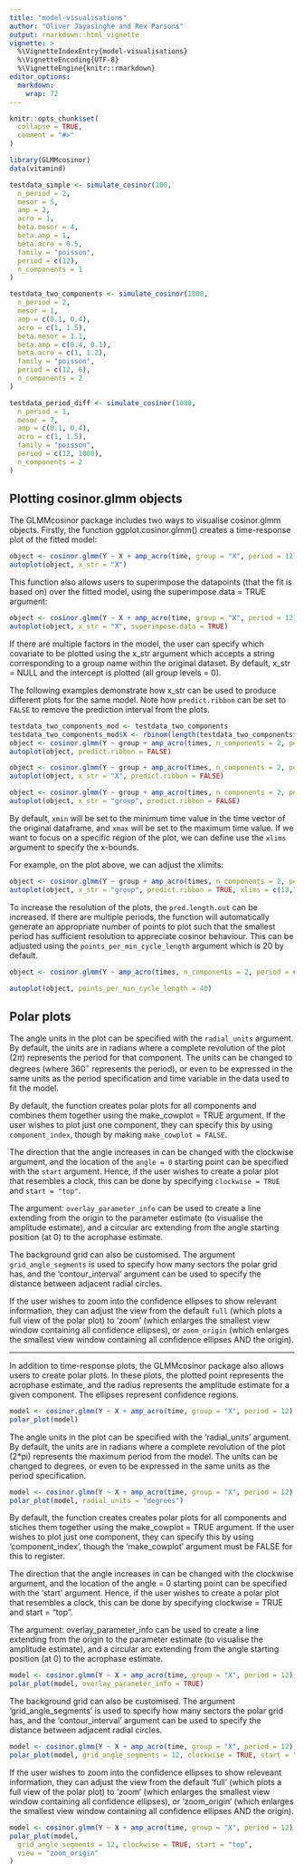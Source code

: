 ```yaml
---
title: "model-visualisations"
author: "Oliver Jayasinghe and Rex Parsons"
output: rmarkdown::html_vignette
vignette: >
  %\VignetteIndexEntry{model-visualisations}
  %\VignetteEncoding{UTF-8}
  %\VignetteEngine{knitr::rmarkdown}
editor_options: 
  markdown: 
    wrap: 72
---
```


```r
knitr::opts_chunk$set(
  collapse = TRUE,
  comment = "#>"
)
```

```r
library(GLMMcosinor)
data(vitamind)

testdata_simple <- simulate_cosinor(100,
  n_period = 2,
  mesor = 5,
  amp = 2,
  acro = 1,
  beta.mesor = 4,
  beta.amp = 1,
  beta.acro = 0.5,
  family = "poisson",
  period = c(12),
  n_components = 1
)

testdata_two_components <- simulate_cosinor(1000,
  n_period = 2,
  mesor = 1,
  amp = c(0.1, 0.4),
  acro = c(1, 1.5),
  beta.mesor = 1.1,
  beta.amp = c(0.4, 0.1),
  beta.acro = c(1, 1.2),
  family = "poisson",
  period = c(12, 6),
  n_components = 2
)

testdata_period_diff <- simulate_cosinor(1000,
  n_period = 1,
  mesor = 7,
  amp = c(0.1, 0.4),
  acro = c(1, 1.5),
  family = "poisson",
  period = c(12, 1000),
  n_components = 2
)
```

## Plotting cosinor.glmm objects

The GLMMcosinor package includes two ways to visualise cosinor.glmm
objects. Firstly, the function ggplot.cosinor.glmm() creates a
time-response plot of the fitted model:

```r
object <- cosinor.glmm(Y ~ X + amp_acro(time, group = "X", period = 12), data = vitamind)
autoplot(object, x_str = "X")
```

This function also allows users to superimpose the datapoints (that the
fit is based on) over the fitted model, using the superimpose.data =
TRUE argument:

```r
object <- cosinor.glmm(Y ~ X + amp_acro(time, group = "X", period = 12), data = vitamind)
autoplot(object, x_str = "X", superimpose.data = TRUE)
```

If there are multiple factors in the model, the user can specify which
covariate to be plotted using the x_str argument which accepts a string
corresponding to a group name within the original dataset. By default,
x_str = NULL and the intercept is plotted (all group levels = 0).

The following examples demonstrate how x_str can be used to produce
different plots for the same model. Note how `predict.ribbon` can be set
to `FALSE` to remove the prediction interval from the plots.

```r

testdata_two_components_mod <- testdata_two_components
testdata_two_components_mod$X <- rbinom(length(testdata_two_components$group), 2, prob = 0.5)
object <- cosinor.glmm(Y ~ group + amp_acro(times, n_components = 2, period = c(12,6), group =c("group", "X")), data = testdata_two_components_mod, family = poisson())
autoplot(object, predict.ribbon = FALSE)
```

```r
object <- cosinor.glmm(Y ~ group + amp_acro(times, n_components = 2, period = c(12,6), group =c("group", "X")), data = testdata_two_components_mod, family = poisson())
autoplot(object, x_str = "X", predict.ribbon = FALSE)
```

```r
object <- cosinor.glmm(Y ~ group + amp_acro(times, n_components = 2, period = c(12,6), group =c("group", "X")), data = testdata_two_components_mod, family = poisson())
autoplot(object, x_str = "group", predict.ribbon = FALSE)
```

By default, `xmin` will be set to the minimum time value in the time vector of the original dataframe, and `xmax` will be set to the maximum time value. If we want to focus on a specific region of the plot, we can define use the `xlims` argument to specify the x-bounds.

For example, on the plot above, we can adjust the xlimits: 

```r
object <- cosinor.glmm(Y ~ group + amp_acro(times, n_components = 2, period = c(12,6), group =c("group", "X")), data = testdata_two_components_mod, family = poisson())
autoplot(object, x_str = "group", predict.ribbon = TRUE, xlims = c(13,15))
```

To increase the resolution of the plots, the `pred.length.out` can be increased. If there are multiple periods, the function will automatically generate an appropriate number of points to plot such that the smallest period has sufficient resolution to appreciate cosinor behaviour. This can be adjusted using the `points_per_min_cycle_length` argument which is 20 by default.  

```r
object <- cosinor.glmm(Y ~ amp_acro(times, n_components = 2, period = c(12,1000)), data = testdata_period_diff, family = poisson())

autoplot(object, points_per_min_cycle_length = 40)
```


## Polar plots

The angle units in the plot can be specified with the `radial_units`
argument. By default, the units are in radians where a complete
revolution of the plot $(2\pi)$ represents the period for that
component. The units can be changed to degrees (where $360^\circ$
represents the period), or even to be expressed in the same units as the
period specification and time variable in the data used to fit the
model.

By default, the function creates polar plots for all components and
combines them together using the make_cowplot = TRUE argument. If the
user wishes to plot just one component, they can specify this by using
`component_index`, though by making `make_cowplot = FALSE`.

The direction that the angle increases in can be changed with the
clockwise argument, and the location of the `angle = 0` starting point
can be specified with the `start` argument. Hence, if the user wishes to
create a polar plot that resembles a clock, this can be done by
specifying `clockwise = TRUE` and `start = "top"`.

The argument: `overlay_parameter_info` can be used to create a line
extending from the origin to the parameter estimate (to visualise the
amplitude estimate), and a circular arc extending from the angle
starting position (at 0) to the acrophase estimate.

The background grid can also be customised. The argument
`grid_angle_segments` is used to specify how many sectors the polar grid
has, and the 'contour_interval' argument can be used to specify the
distance between adjacent radial circles.

If the user wishes to zoom into the confidence ellipses to show relevant
information, they can adjust the view from the default `full` (which
plots a full view of the polar plot) to 'zoom' (which enlarges the
smallest view window containing all confidence ellipses), or
`zoom_origin` (which enlarges the smallest view window containing all
confidence ellipses AND the origin).

------------------------------------------------------------------------

In addition to time-response plots, the GLMMcosinor package also allows
users to create polar plots. In these plots, the plotted point
represents the acrophase estimate, and the radius represents the
amplitude estimate for a given component. The ellipses represent
confidence regions.

```r
model <- cosinor.glmm(Y ~ X + amp_acro(time, group = "X", period = 12), data = vitamind)
polar_plot(model)
```

The angle units in the plot can be specified with the 'radial_units'
argument. By default, the units are in radians where a complete
revolution of the plot (2\*pi) represents the maximum period from the
model. The units can be changed to degrees, or even to be expressed in
the same units as the period specification.

```r
model <- cosinor.glmm(Y ~ X + amp_acro(time, group = "X", period = 12), data = vitamind)
polar_plot(model, radial_units = "degrees")
```

By default, the function creates creates polar plots for all components
and stiches them together using the make_cowplot = TRUE argument. If the
user wishes to plot just one component, they can specify this by using
'component_index', though the 'make_cowplot' argument must be FALSE for
this to register.

The direction that the angle increases in can be changed with the
clockwise argument, and the location of the angle = 0 starting point can
be specified with the 'start' argument. Hence, if the user wishes to
create a polar plot that resembles a clock, this can be done by
specifying clockwise = TRUE and start = "top".

The argument: overlay_parameter_info can be used to create a line
extending from the origin to the parameter estimate (to visualise the
amplitude estimate), and a circular arc extending from the angle
starting position (at 0) to the acrophase estimate.

```r
model <- cosinor.glmm(Y ~ X + amp_acro(time, group = "X", period = 12), data = vitamind)
polar_plot(model, overlay_parameter_info = TRUE)
```

The background grid can also be customised. The argument
'grid_angle_segments' is used to specify how many sectors the polar grid
has, and the 'contour_interval' argument can be used to specify the
distance between adjacent radial circles.

```r
model <- cosinor.glmm(Y ~ X + amp_acro(time, group = "X", period = 12), data = vitamind)
polar_plot(model, grid_angle_segments = 12, clockwise = TRUE, start = "top", contour_interval = 1)
```

If the user wishes to zoom into the confidence ellipses to show
releveant information, they can adjust the view from the default 'full'
(which plots a full view of the polar plot) to 'zoom' (which enlarges
the smallest view window containing all confidence ellipses), or
'zoom_origin' (which enlarges the smallest view window containing all
confidence ellipses AND the origin).

```r
model <- cosinor.glmm(Y ~ X + amp_acro(time, group = "X", period = 12), data = vitamind)
polar_plot(model,
  grid_angle_segments = 12, clockwise = TRUE, start = "top",
  view = "zoom_origin"
)
```
